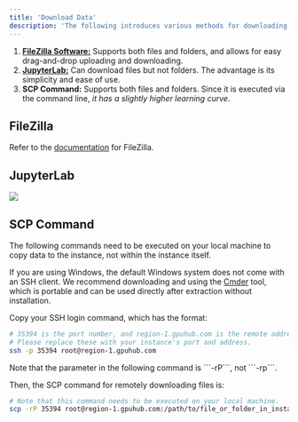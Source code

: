 ```yaml
---
title: 'Download Data'
description: 'The following introduces various methods for downloading data from instances.'
---
```


1. <Icon icon="thumbs-up" iconType="solid" /> **[FileZilla Software:]()** Supports both files and folders, and allows for easy drag-and-drop uploading and downloading.
2. **[JupyterLab:](/container-instance/jupyterlab)** Can download files but not folders. The advantage is its simplicity and ease of use.
3. **SCP Command:** Supports both files and folders. Since it is executed via the command line, _it has a slightly higher learning curve_.

## FileZilla

Refer to the [documentation](/data/file-storage) for FileZilla.

## JupyterLab

![](/images/download-data.png)

## SCP Command

<Note>
The following commands need to be executed on your local machine to copy data to the instance, not within the instance itself.

If you are using Windows, the default Windows system does not come with an SSH client. We recommend downloading and using the [Cmder](https://cmder.app/) tool, which is portable and can be used directly after extraction without installation.
</Note>

Copy your SSH login command, which has the format: 

```bash bash
# 35394 is the port number, and region-1.gpuhub.com is the remote address.
# Please replace these with your instance's port and address.
ssh -p 35394 root@region-1.gpuhub.com
```
<Warning>
Note that the parameter in the following command is ```-rP```, not ```-rp```.
</Warning>

Then, the SCP command for remotely downloading files is:

```bash bash
# Note that this command needs to be executed on your local machine.
scp -rP 35394 root@region-1.gpuhub.com:/path/to/file_or_folder_in_instance <local_file_or_folder>
```
